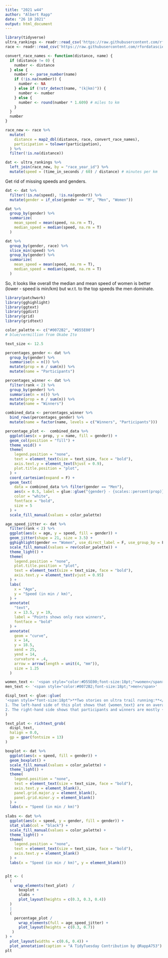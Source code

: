 ---
title: "2021 w44"
author: "Albert Rapp"
date: "26 10 2021"
output: html_document
---


```{r}
library(tidyverse)
ultra_rankings <- readr::read_csv('https://raw.githubusercontent.com/rfordatascience/tidytuesday/master/data/2021/2021-10-26/ultra_rankings.csv')
race <- readr::read_csv('https://raw.githubusercontent.com/rfordatascience/tidytuesday/master/data/2021/2021-10-26/race.csv')
```


```{r}
convert_race_names <- function(distance, name) {
  if (distance != 0) {
    number <- distance
  } else {
    number <- parse_number(name)
    if (!is.na(number)) {
      number <- NA
    } else if (!str_detect(name, "(k|km)")) {
      number <- number
    } else {
      number <- round(number * 1.609) # miles to km
    }
  }
  number
}

race_new <- race %>% 
  mutate(
    distance = map2_dbl(distance, race, convert_race_names),
    participation = tolower(participation), 
  ) %>% 
  filter(!is.na(distance))
```



```{r}
dat <- ultra_rankings %>% 
  left_join(race_new, by = "race_year_id") %>% 
  mutate(speed = (time_in_seconds / 60) / distance) # minutes per km
```


Get rid of missing speeds and genders.

```{r}
dat <- dat %>% 
  filter(!is.na(speed), !is.na(gender)) %>% 
  mutate(gender = if_else(gender == "M", "Men", "Women"))
```



```{r}
dat %>% 
  group_by(gender) %>% 
  summarize(
    mean_speed = mean(speed, na.rm = T),
    median_speed = median(speed, na.rm = T)
  )

dat %>% 
  group_by(gender, race) %>% 
  slice_min(speed) %>% 
  group_by(gender) %>% 
  summarize(
    mean_speed = mean(speed, na.rm = T),
    median_speed = median(speed, na.rm = T)
  )
```

So, it looks like overall the median and mean speed of women is better (lower - speed is min/km) but w.r.t. to the top speeds the men dominate.

```{r}
library(patchwork)
library(gghighlight)
library(ggtext)
library(ggdist)
library(grid)
library(gridtext)

color_palette <- c("#0072B2", "#D55E00")
# blue/vermillion from Okabe Ito

text_size <- 12.5

percentages_gender <- dat %>% 
  group_by(gender) %>% 
  summarise(n = n()) %>% 
  mutate(prop = n / sum(n)) %>% 
  mutate(name = "Participants")

percentages_winner <- dat %>% 
  filter(rank < 2) %>% 
  group_by(gender) %>% 
  summarise(n = n()) %>% 
  mutate(prop = n / sum(n)) %>% 
  mutate(name = "Winners")

combined_data <- percentages_winner %>% 
  bind_rows(percentages_gender) %>% 
  mutate(name = factor(name, levels = c("Winners", "Participants")))

percentage_plot <-  combined_data %>%  
  ggplot(aes(x = prop, y = name, fill = gender)) +
  geom_col(position = "fill") +
  theme_void() +
  theme(
    legend.position = "none",
    text = element_text(size = text_size, face = "bold"),
    axis.text.y = element_text(hjust = 0.9),
    plot.title.position = "plot",
  ) +
  coord_cartesian(expand = F) +
  geom_text(
    data = combined_data %>% filter(gender == "Men"),
    aes(x = 0.5, label = glue::glue("{gender} - {scales::percent(prop)}")),
    color = "white",
    fontface = "bold",
    size = 5
  ) +
  scale_fill_manual(values = color_palette) 

age_speed_jitter <- dat %>% 
  filter(rank < 2) %>% 
  ggplot(aes(x = age, y = speed, fill = gender)) +
  geom_jitter(shape = 21, size = 3.5) +
  gghighlight(gender == "Women", use_direct_label = F, use_group_by = F) +
  scale_fill_manual(values = rev(color_palette)) +
  theme_light() +
  theme(
    legend.position = "none",
    plot.title.position = "plot", 
    text = element_text(size = text_size, face = "bold"),
    axis.text.y = element_text(vjust = 0.95)
  ) +
  labs(
    x = "Age",
    y = "Speed (in min / km)",
  ) +
  annotate(
    "text", 
    x = 13.5, y = 19, 
    label = "Points shows only race winners", 
    fontface = "bold"
  ) +
  annotate(
    geom = "curve", 
    x = 14, 
    y = 18.5, 
    xend = 25, 
    yend = 14, 
    curvature = .4,
    arrow = arrow(length = unit(4, "mm")),
    size = 1.25
  )

women_text <- '<span style="color:#D55E00;font-size:18pt;">women</span>'
men_text <- '<span style="color:#0072B2;font-size:18pt;">men</span>'

displ_text <- glue::glue(
'<span style="font-size:18pt">**Two stories on ultra trail running:**</span><br>
1. The left-hand side of this plot shows that {women_text} are on average faster than {men_text}.<br>
2. The right-hand side shows that participants and winners are mostly {men_text}.'
)

text_plot <- richtext_grob(
  displ_text, 
  halign = 0.0, 
  gp = gpar(fontsize = 13)
)

boxplot <- dat %>% 
  ggplot(aes(x = speed, fill = gender)) +
  geom_boxplot() +
  scale_fill_manual(values = color_palette) +
  theme_light() +
  theme(
    legend.position = "none",
    text = element_text(size = text_size, face = "bold"),
    axis.text.y = element_blank(),
    panel.grid.major.y = element_blank(),
    panel.grid.minor.y = element_blank()
  ) +
  labs(x = "Speed (in min / km)")
  
slabs <- dat %>% 
  ggplot(aes(x = speed, y = gender, fill = gender)) +
  stat_slab(col = "black") +
  scale_fill_manual(values = color_palette) +
  theme_light() +
  theme(
    legend.position = "none",
    text = element_text(size = text_size, face = "bold"),
    axis.text.y = element_blank()
  ) +
  labs(x = "Speed (in min / km)", y = element_blank())


plt <- (
  (
    wrap_elements(text_plot)  /  
      boxplot + 
      slabs +
      plot_layout(heights = c(0.3, 0.3, 0.4))
  )
  |
  (
    percentage_plot / 
      wrap_elements(full = age_speed_jitter) + 
      plot_layout(heights = c(0.3, 0.7))
   )  
) + 
  plot_layout(widths = c(0.6, 0.4)) + 
  plot_annotation(caption = "A TidyTuesday Contribution by @RappA753") 
plt
```































